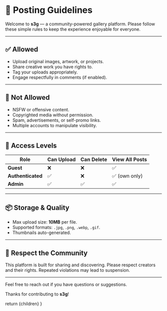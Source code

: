 
# 📝 Posting Guidelines

Welcome to **s3g** — a community-powered gallery platform. Please follow these simple rules to keep the experience enjoyable for everyone.

---

## ✅ Allowed

- Upload original images, artwork, or projects.
- Share creative work you have rights to.
- Tag your uploads appropriately.
- Engage respectfully in comments (if enabled).

---

## 🚫 Not Allowed

- NSFW or offensive content.
- Copyrighted media without permission.
- Spam, advertisements, or self-promo links.
- Multiple accounts to manipulate visibility.

---

## 🔐 Access Levels

| Role              | Can Upload | Can Delete | View All Posts |
|-------------------|------------|------------|----------------|
| **Guest**         | ❌         | ❌         | ✅             |
| **Authenticated** | ✅         | ❌         | ✅ (own only)  |
| **Admin**         | ✅         | ✅         | ✅             |

---
## 📦 Storage & Quality

- Max upload size: **10MB** per file.
- Supported formats: `.jpg`, `.png`, `.webp`, `.gif`.
- Thumbnails auto-generated.

---

## 🙏 Respect the Community

This platform is built for sharing and discovering. Please respect creators and their rights. Repeated violations may lead to suspension.

---

Feel free to reach out if you have questions or suggestions.

Thanks for contributing to **s3g**!

  return <MdxLayout>{children}</MdxLayout>
}
